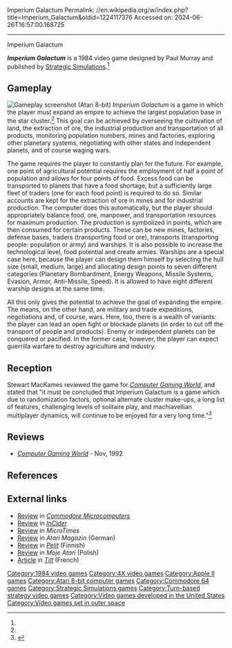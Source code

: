 Imperium Galactum
Permalink: //en.wikipedia.org/w/index.php?title=Imperium_Galactum&oldid=1224117376
Accessed on: 2024-06-26T16:57:00.168725



------
Imperium Galactum
{{Short description|1984 strategy video game}}
{{Infobox video game 
| title = Imperium Galactum
| image = Imperium Galactum cover.jpg
| alt = 
| caption = 
| developer = 
| publisher = [[Strategic Simulations]]
| designer = Paul Murray
| series = 
| engine = 
| platforms = [[Apple II]], [[Atari 8-bit]], [[Commodore 64]]
| released = 1984
| genre = [[Turn-based strategy]], [[4X]]
| modes = 
}}

{{Italic title}}
'''''Imperium Galactum''''' is a 1984 video game designed by Paul Murray and published by [[Strategic Simulations]].<ref name="giantlist"/>

==Gameplay==
[[File:Imperium_Galactum_Atari_8-bit_PAL_screenshot.png|thumb|left|Gameplay screenshot (Atari 8-bit)]]
''Imperium Galactum'' is a game in which the player must expand an empire to achieve the largest population base in the star cluster.<ref name="CGW22"/> This goal can be achieved by overseeing the cultivation of land, the extraction of ore, the industrial production and transportation of all products, monitoring population numbers, mines and factories, exploring other planetary systems, negotiating with other states and independent planets, and of course waging wars.

The game requires the player to constantly plan for the future. For example, one point of agricultural potential requires the employment of half a point of population and allows for four points of food. Excess food can be transported to planets that have a food shortage, but a sufficiently large fleet of traders (one for each food point) is required to do so. Similar accounts are kept for the extraction of ore in mines and for industrial production. The computer does this automatically, but the player should appropriately balance food, ore, manpower, and transportation resources for maximum production. The production is symbolized in points, which are then consumed for certain products. These can be new mines, factories, defense bases, traders (transporting food or ore), transports (transporting people: population or army) and warships. It is also possible to increase the technological level, food potential and create armies. Warships are a special case here, because the player can design them himself by selecting the hull size (small, medium, large) and allocating design points to seven different categories (Planetary Bombardment, Energy Weapons, Missile Systems, Evasion, Armor, Anti-Missile, Speed). It is allowed to have eight different warship designs at the same time.

All this only gives the potential to achieve the goal of expanding the empire. The means, on the other hand, are military and trade expeditions, negotiations and, of course, wars. Here, too, there is a wealth of variants: the player can lead an open fight or blockade planets (in order to cut off the transport of people and products). Enemy or independent planets can be conquered or pacified. In the former case, however, the player can expect guerrilla warfare to destroy agriculture and industry.

==Reception==
Stewart MacKames reviewed the game for ''[[Computer Gaming World]]'', and stated that "it must be concluded that Imperium Galactum is a game which due to randomization factors, optional alternate cluster make-ups, a long list of features, challenging levels of solitaire play, and machiavellian multiplayer dynamics, will continue to be enjoyed for a very long time."<ref name="CGW22">{{cite magazine |last=MacKames |first=Stewart |title=Imperium Galactum: A Review |magazine=Computer Gaming World |date=June–July 1985 |volume=1 |issue=22 |pages=19}}</ref>

==Reviews==
*''[[Computer Gaming World]]'' - Nov, 1992

==References==
{{Reflist|refs=
<ref name="giantlist">{{cite web|title=The Giant List of Classic Game Programmers|url=https://dadgum.com/giantlist/|last1=Hague|first1=James}}</ref>
}}

==External links==
*[https://archive.org/details/Commodore_MicroComputer_Issue_43_1986_Sep_Oct/page/n69/mode/2up?q=imperium Review] in ''[[Commodore Microcomputers]]''
*[https://archive.org/details/inCider_85-09/page/n115/mode/2up Review] in ''[[InCider]]''
*[https://archive.org/details/microtimesvolume00bamp_6/page/n63/mode/2up Review] in ''MicroTimes''
*[https://archive.org/details/Atari-Magazin-88-06/page/n113/mode/2up Review] in ''Atari Magazin'' (German)
*[https://archive.org/details/pelitvuosikirja1988/page/n91/mode/2up Review] in ''[[Pelit]]'' (Finnish)
*[https://archive.org/details/moje-atari-3/page/24/mode/2up Review] in ''Moje Atari'' (Polish)
*[https://archive.org/details/Tilt037/page/n143/mode/2up Article] in ''[[Tilt (French magazine)|Tilt]]'' (French)

[[Category:1984 video games]]
[[Category:4X video games]]
[[Category:Apple II games]]
[[Category:Atari 8-bit computer games]]
[[Category:Commodore 64 games]]
[[Category:Strategic Simulations games]]
[[Category:Turn-based strategy video games]]
[[Category:Video games developed in the United States]]
[[Category:Video games set in outer space]]